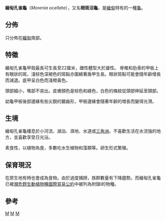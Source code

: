 {{Speciesbox
| taxon = Morenia ocellata
| status = VU
| status_system = iucn2.3
| status_ref = <ref name=IUCN>{{IUCN2009|assessors=Asian Turtle Trade Working Group|year=2000|id=13873|title=Morenia ocellata|downloaded=2009-07-01}}</ref>
| image = Morenia ocellata.jpg
| binomial_authority = ([[André_Marie_Constant_Duméril|Duméril]] & Bibron, 1835)
}}
'''緬甸孔雀龜'''（''Morenia ocellata''），又名'''眼斑沼龜'''，是[[緬甸|緬甸]]特有的一種[[龜|龜]]。

==分佈==
只分佈在[[緬甸|緬甸]]南部。

==特徵==
緬甸孔雀龜甲殼最長可生長至22厘米，雌性體型大於雄性。 脊椎和肋骨的甲板上有眼狀的斑，淺棕色深褐色的斑點亦圍繞著盾甲生長。眼狀斑點可能會隨年齡增長而減退。底甲呈白色而淺橙黃色。

頭部細小，嘴部不突出。皮膚顏色是棕色和綠色，白色的條紋從頭部伸延至頸部。

幼龜甲板後部邊緣有些尖銳的鋸齒形，甲板邊緣會隨著年齡的增長而變得光滑。

==生境==
緬甸孔雀龜棲息於小河流、湖泊、濕地、水道或[[三角洲|三角洲]]。不喜歡生活在水流強的地方，並喜歡享受日光浴。

素食性，以植物為食，多數吃水生植物和藻類等。卵生形式繁殖。

==保育現況==
在原生地有時也會成為食物。由於過度捕撈，族群數量有下降趨勢。而緬甸孔雀龜已被[[瀕危野生動植物種國際貿易公約|瀕危野生動植物種國際貿易公約]]中被列為附錄I的物種。

==參考==
{{reflist}}

{{Taxonbar}}
[[Category:1835年描述的动物|M]]
[[Category:沼龜屬|M]]
[[Category:緬甸動物|M]]